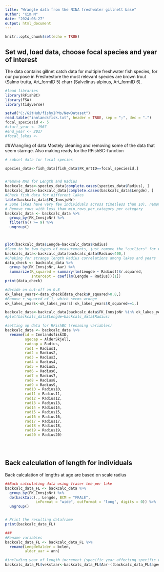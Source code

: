 ```yaml
---
title: "Wrangle data from the NINA freshwater gillnett base"
author: "Kim M"
date: "2024-03-27"
output: html_document
---
```


```r
knitr::opts_chunk$set(echo = TRUE)
```

## Set wd, load data, choose focal species and year of interest

The data contains gillnet catch data for multiple freshwater fish species, for our purpose in Freshrestore the most relevant species are brown trout (Salmo trutta, Art_formID 5) charr (Salvelinus alpinus, Art_formID 6). 


```r
#load libraries
library(RFishBC)
library(FSA)
library(tidyverse)

setwd("C:/GitHub/fishyIPMs/NewDataset")
read.table("innlandsfisk.txt", header = TRUE, sep = ";", dec = ".")
focal_speciesid <- 5
#start_year <- 1967
#end_year <- 2017
#focal_lakes <-
```

##Wrangling of data
Mostely cleaning and removing some of the data that seem starnge. Also making ready for the RFishBC-function

```r
# subset data for focal species

species_data<-fish_data[fish_data$FK_ArtID==focal_speciesid,]


#remove NAs for Length and Radius 
backcalc_data<-species_data[complete.cases(species_data$Radius), ]
backcalc_data<-backcalc_data[complete.cases(backcalc_data$Lengde), ]
#Check fish data for different lakes
table(backcalc_data$FK_InnsjoNr)
# Some lakes have very few individuals across time(less than 10), remove these lakes as they dont seem representative for the species
# Remove rows with less than min_rows_per_category per category
backcalc_data <- backcalc_data %>%
  group_by(FK_InnsjoNr) %>%
  filter(n() >= 9) %>%
  ungroup()



plot(backcalc_data$Lengde~backcalc_data$Radius)
#Seem to be two types of measurements, just remove the "outliers" for now
backcalc_data<-backcalc_data[backcalc_data$Radius<400,]
#Cheking for strange length Radius correlations among lakes and years
data_check <- backcalc_data %>%
  group_by(FK_InnsjoNr, Aar) %>%
  summarize(R_squared = summary(lm(Lengde ~ Radius))$r.squared,
            Intercept = coef(lm(Lengde ~ Radius))[1])
print(data_check)

#decide on cut-off on 0.8
ok_lakes_years<-data_check[data_check$R_squared>0.8,]
#Remove r_squared of 1, which seems wronge
ok_lakes_years<-ok_lakes_years[!ok_lakes_years$R_squared==1,]

backcalc_data<-backcalc_data[backcalc_data$FK_InnsjoNr %in% ok_lakes_years$FK_InnsjoNr & backcalc_data$Aar %in% ok_lakes_years$Aar ,]
#plot(backcalc_data$Lengde~backcalc_data$Radius)

#setting up data for RFishBC (renaming variables)
backcalc_data <- backcalc_data %>%
  rename(id = InnlandsfiskID,
         agecap = AlderSkjell,
         radcap = Radius,
         rad1 = Radius1,
         rad2 = Radius2,
         rad3 = Radius3,
         rad4 = Radius4,
         rad5 = Radius5,
         rad6 = Radius6,
         rad7 = Radius7,
         rad8 = Radius8,
         rad9 = Radius9,
         rad10 = Radius10,
         rad11 = Radius11,
         rad12 = Radius12,
         rad13 = Radius13,
         rad14 = Radius14,
         rad15 = Radius15,
         rad16 = Radius16,
         rad17 = Radius17,
         rad18 = Radius18,
         rad19 = Radius19,
         rad20 = Radius20)





```

## Back calculation of length for individuals

Back calculation of lengths at age are based on scale radius

```r

##Back calculating data using fraser lee per lake 
backcalc_data_FL <- backcalc_data %>%
  group_by(FK_InnsjoNr) %>%
  do(backCalc(., Lengde, BCM = "FRALE",
              inFormat = "wide", outFormat = "long", digits = 0)) %>%
  ungroup()


# Print the resulting dataframe
print(backcalc_data_FL)

###
#Rename variables
backcalc_data_FL <- backcalc_data_FL %>%
  rename(LengdeValder = bclen,
         alder_aar = ann)

#including year of length increment (specific year affecting specific growth)
backcalc_data_FL$vekstaar<-backcalc_data_FL$Aar-((backcalc_data_FL$agecap-backcalc_data_FL$alder_aar+1))
```


